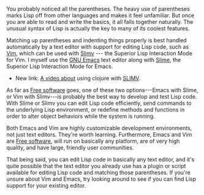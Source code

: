 You probably noticed all the parentheses. The heavy use of parentheses marks Lisp off from 
other languages and makes it feel unfamiliar. But once you are able to 
read and write the basics, it all falls together naturally. The 
unusual syntax of Lisp is actually the key to many of its coolest 
features. 
 
Matching up parentheses and indenting things properly is best handled 
automatically by a text editor with support for editing Lisp code, 
such as [http://www.vim.org Vim], which can be used with [http://www.vim.org/scripts/script.php?script_id=2531 Slimv] --- the Superior Lisp 
Interaction Mode for Vim. I myself use the [http://www.gnu.org/software/emacs GNU Emacs] text editor along 
with [http://common-lisp.net/project/slime/ Slime], the Superior Lisp Interaction Mode for Emacs.

* New link: [https://vimeo.com/38372260/ A video about] using clojure with [[SLIMV]].
 
As far as [http://en.wikipedia.org/wiki/Free_software Free software] goes, one of these two options---Emacs with Slime, or Vim with Slimv---is 
probably the best way to develop and test Lisp code.
With Slime or Slimv you can edit Lisp code efficiently, send 
commands to the underlying Lisp environment, or redefine methods and functions in order to alter object behaviors 
while the system is running.  
 
Both Emacs and Vim are highly customizable development environments, 
not just text editors. They're worth learning. Furthermore, Emacs and Vim are [http://en.wikipedia.org/wiki/Free_software Free software], will run on basically 
any platform, are of very high quality, and have large, friendly user 
communities. 
 
That being said, you can edit Lisp code in basically any text editor, 
and it's quite possible that the text editor you already use has a 
plugin or script available for editing Lisp code and matching those 
parentheses. If you're unsure about Vim and Emacs, try looking around 
to see if you can find Lisp support for your existing editor.